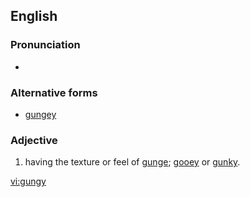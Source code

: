==English==

===Pronunciation===
* {{IPA|/ɡʌnd͡ʒiː/}}

===Alternative forms===
* [[gungey]]

===Adjective===
{{en-adj|gungi|er}}

# having the texture or feel of [[gunge]]; [[gooey]] or [[gunky]].

[[vi:gungy]]